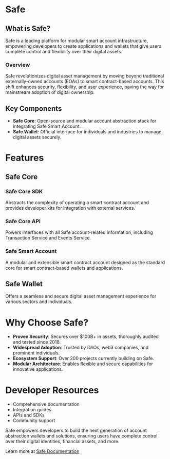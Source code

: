 # Safe

## What is Safe?

Safe is a leading platform for modular smart account infrastructure, empowering developers to create applications and wallets that give users complete control and flexibility over their digital assets.

### Overview

Safe revolutionizes digital asset management by moving beyond traditional externally-owned accounts (EOAs) to smart contract-based accounts. This shift enhances security, flexibility, and user experience, paving the way for mainstream adoption of digital ownership.

## Key Components

- **Safe Core**: Open-source and modular account abstraction stack for integrating Safe Smart Account.
- **Safe Wallet**: Official interface for individuals and industries to manage digital assets securely.

# Features

## Safe Core

### Safe Core SDK

Abstracts the complexity of operating a smart contract account and provides developer kits for integration with external services.

### Safe Core API

Powers interfaces with all Safe account-related information, including Transaction Service and Events Service.

### Safe Smart Account

A modular and extensible smart contract account designed as the standard core for smart contract-based wallets and applications.

## Safe Wallet

Offers a seamless and secure digital asset management experience for various sectors and individuals.

# Why Choose Safe?

- **Proven Security**: Secures over $100B+ in assets, thoroughly audited and tested since 2018.
- **Widespread Adoption**: Trusted by DAOs, web3 companies, and prominent individuals.
- **Ecosystem Support**: Over 200 projects currently building on Safe.
- **Modular Architecture**: Enables flexible and secure capabilities for innovative applications.

# Developer Resources

- Comprehensive documentation
- Integration guides
- APIs and SDKs
- Community support

Safe empowers developers to build the next generation of account abstraction wallets and solutions, ensuring users have complete control over their digital identities, financial assets, and more.

Learn more at [Safe Documentation](https://docs.safe.global)
